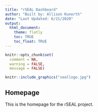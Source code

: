 ```yaml
---
title: "rSEAL Dashboard"
author: "Built by: Allison Kunerth"
date: "Last Updated: 6/21/2020"
output: 
  html_document:
    theme: flatly
    toc: TRUE
    toc_float: TRUE
---
```

```r
knitr::opts_chunk$set(
  comment = NA,
  warning = FALSE,
  message = FALSE)
```

```r
knitr::include_graphics("seallogo.jpg")
```

## Homepage

This is the homepage for the rSEAL project.

